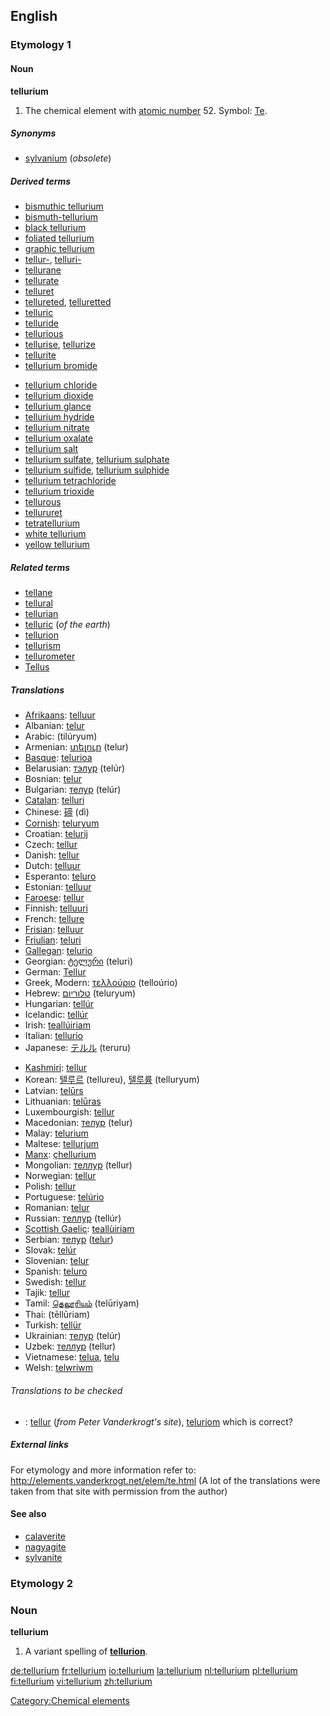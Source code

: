 ==English==
{{elements|Te|antimony|Sb|iodine|I}}
===Etymology 1===
====Noun====
{{wikipedia}}
'''tellurium'''
#{{uncountable}} The chemical element with [[atomic number]] 52. Symbol: [[Te]].

=====Synonyms=====
*[[sylvanium]] (''obsolete'')

=====Derived terms=====
{{top2}}
*[[bismuthic tellurium]]
*[[bismuth-tellurium]]
*[[black tellurium]]
*[[foliated tellurium]]
*[[graphic tellurium]]
*[[tellur-]], [[telluri-]]
*[[tellurane]]
*[[tellurate]]
*[[telluret]]
*[[tellureted]], [[telluretted]]
*[[telluric]]
*[[telluride]]
*[[tellurious]]
*[[tellurise]], [[tellurize]]
*[[tellurite]]
*[[tellurium bromide]]
{{mid2}}
*[[tellurium chloride]]
*[[tellurium dioxide]]
*[[tellurium glance]]
*[[tellurium hydride]]
*[[tellurium nitrate]]
*[[tellurium oxalate]]
*[[tellurium salt]]
*[[tellurium sulfate]], [[tellurium sulphate]]
*[[tellurium sulfide]], [[tellurium sulphide]]
*[[tellurium tetrachloride]]
*[[tellurium trioxide]]
*[[tellurous]]
*[[tellururet]]
*[[tetratellurium]]
*[[white tellurium]]
*[[yellow tellurium]]
{{bottom}}

=====Related terms=====
*[[tellane]]
*[[tellural]]
*[[tellurian]]
*[[telluric]] (''of the earth'')
*[[tellurion]]
*[[tellurism]]
*[[tellurometer]]
*[[Tellus]]

=====Translations=====
{{top}}
*[[Afrikaans]]: [[telluur]]
*Albanian: [[telur]]
*Arabic: {{ARchar|[[تيلوريوم]]}} (tilúryum) {{m}}
*Armenian: [[տելուր]] (telur)
*[[Basque]]: [[telurioa]]
*Belarusian: [[тэлур]] (telúr) {{m}}
*Bosnian: [[telur]]
*Bulgarian: [[телур]] (telúr) {{m}}
*[[Catalan]]: [[telluri]]
*Chinese: [[碲]] (dì)
*[[Cornish]]: [[teluryum]]
*Croatian: [[telurij]]
*Czech: [[tellur]]
*Danish: [[tellur]]
*Dutch: [[telluur]] {{n}}
*Esperanto: [[teluro]]
*Estonian: [[telluur]]
*[[Faroese]]: [[tellur]]
*Finnish: [[telluuri]]
*French: [[tellure]] {{m}}
*[[Frisian]]: [[telluur]]
*[[Friulian]]: [[teluri]]
*[[Gallegan]]: [[telurio]]
*Georgian: [[ტელური]] (teluri)
*German: [[Tellur]] {{n}}
*Greek, Modern: [[τελλούριο]] (telloúrio) {{n}}
*Hebrew: [[טלוריום]] (teluryum)
*Hungarian: [[tellúr]]
*Icelandic: [[tellúr]]
*Irish: [[teallúiriam]]
*Italian: [[tellurio]] {{m}}
*Japanese: [[テルル]] (teruru)
{{mid}}
*[[Kashmiri]]: [[tellur]]
*Korean: [[텔루르]] (tellureu), [[텔루륨]] (telluryum)
*Latvian: [[telūrs]]
*Lithuanian: [[telūras]]
*Luxembourgish: [[tellur]]
*Macedonian: [[телур]] (telur)
*Malay: [[telurium]]
*Maltese: [[tellurjum]]
*[[Manx]]: [[çhellurium]]
*Mongolian: [[теллур]] (tellur)
*Norwegian: [[tellur]]
*Polish: [[tellur]] {{m}}
*Portuguese: [[telúrio]] {{m}}
*Romanian: [[telur]] {{n}} 
*Russian: [[теллур]] (tellúr) {{m}}
*[[Scottish Gaelic]]: [[teallùiriam]]
*Serbian: [[телур]] ([[telur]]) {{m}}
*Slovak: [[telúr]]
*Slovenian: [[telur]]
*Spanish: [[teluro]] {{m}}
*Swedish: [[tellur]]
*Tajik: [[tellur]]
*Tamil: [[தெலூரியம்]] (telūriyam)
*Thai: {{THchar|[[เทลลูเรียม]]}} (tēllūriam)
*Turkish: [[tellür]]
*Ukrainian: [[телур]] (telúr) {{m}}
*Uzbek: [[теллур]] (tellur)
*Vietnamese: [[telua]], [[telu]]
*Welsh: [[telwriwm]]
{{bottom}}

======Translations to be checked======
<!--Remove this section once all of the translations below have been moved into the tables above.-->
{{checktrans}}

*{{ttbc|Breton}}: [[tellur]] (''from Peter Vanderkrogt's site''), [[teluriom]] {{m}} which is correct?

=====External links=====
For etymology and more information refer to:
http://elements.vanderkrogt.net/elem/te.html
(A lot of the translations were taken from that site with permission from the author)

====See also====
*[[calaverite]]
*[[nagyagite]]
*[[sylvanite]]

===Etymology 2===
===Noun===
'''tellurium'''

#A variant spelling of '''[[tellurion]]'''.

[[Category:Chemical elements]]

[[de:tellurium]]
[[fr:tellurium]]
[[io:tellurium]]
[[la:tellurium]]
[[nl:tellurium]]
[[pl:tellurium]]
[[fi:tellurium]]
[[vi:tellurium]]
[[zh:tellurium]]